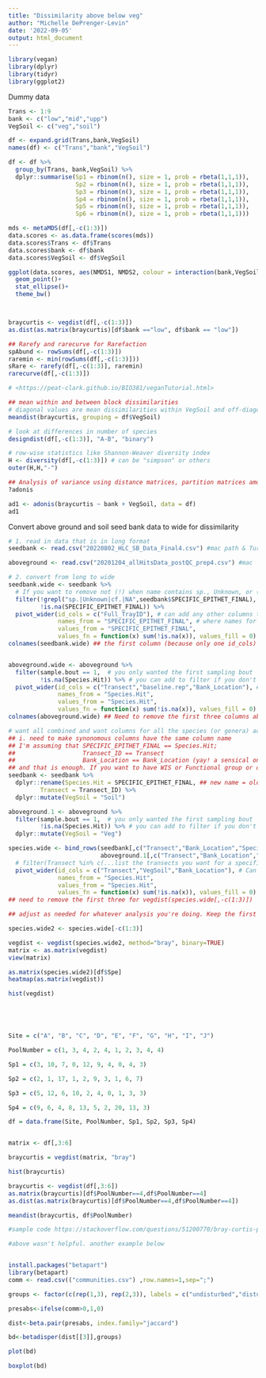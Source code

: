 ```yaml
---
title: "Dissimilarity above below veg"
author: "Michelle DePrenger-Levin"
date: '2022-09-05'
output: html_document
---
```


```r
library(vegan)
library(dplyr)
library(tidyr)
library(ggplot2)
```

Dummy data
```r
Trans <- 1:9
bank <- c("low","mid","upp")
VegSoil <- c("veg","soil")

df <- expand.grid(Trans,bank,VegSoil)
names(df) <- c("Trans","bank","VegSoil")

df <- df %>%
  group_by(Trans, bank,VegSoil) %>%
  dplyr::summarise(Sp1 = rbinom(n(), size = 1, prob = rbeta(1,1,1)),
                   Sp2 = rbinom(n(), size = 1, prob = rbeta(1,1,1)),
                   Sp3 = rbinom(n(), size = 1, prob = rbeta(1,1,1)),
                   Sp4 = rbinom(n(), size = 1, prob = rbeta(1,1,1)),
                   Sp5 = rbinom(n(), size = 1, prob = rbeta(1,1,1)),
                   Sp6 = rbinom(n(), size = 1, prob = rbeta(1,1,1)))

mds <- metaMDS(df[,-c(1:3)])
data.scores <- as.data.frame(scores(mds))
data.scores$Trans <- df$Trans
data.scores$bank <- df$bank
data.scores$VegSoil <- df$VegSoil

ggplot(data.scores, aes(NMDS1, NMDS2, colour = interaction(bank,VegSoil))) +
  geom_point()+
  stat_ellipse()+
  theme_bw()



braycurtis <- vegdist(df[,-c(1:3)])
as.dist(as.matrix(braycurtis)[df$bank =="low", df$bank == "low"])

## Rarefy and rarecurve for Rarefaction
spAbund <- rowSums(df[,-c(1:3)])
raremin <- min(rowSums(df[,-c(1:3)]))
sRare <- rarefy(df[,-c(1:3)], raremin)
rarecurve(df[,-c(1:3)])

# <https://peat-clark.github.io/BIO381/veganTutorial.html>

## mean within and between block dissimilarities
# diagonal values are mean dissimilarities within VegSoil and off-diagonal mean dissimilarities between different Veg and Soil 
meandist(braycurtis, grouping = df$VegSoil)

# look at differences in number of species
designdist(df[,-c(1:3)], "A-B", "binary")

# row-wise statistics like Shannon-Weaver diversity index
H <- diversity(df[,-c(1:3)]) # can be "simpson" or others
outer(H,H,"-")

## Analysis of variance using distance matrices, partition matrices among sources of variation and fitting linear models
?adonis

ad1 <- adonis(braycurtis ~ bank + VegSoil, data = df)
ad1


```


Convert above ground and soil seed bank data to wide for dissimilarity 
```r



# 1. read in data that is in long format
seedbank <- read.csv("20220802_HLC_SB_Data_Final4.csv") #mac path & Turquoise path

aboveground <- read.csv("20201204_allHitsData_postQC_prep4.csv") #mac

# 2. convert from long to wide
seedbank.wide <- seedbank %>%
  # If you want to remove not (!) when name contains sp., Unknown, or (|) cf. or if NA
  filter(!grepl("sp.|Unknown|cf.|NA",seedbank$SPECIFIC_EPITHET_FINAL),
         !is.na(SPECIFIC_EPITHET_FINAL)) %>%
  pivot_wider(id_cols = c("Full_TrayID"), # can add any other columns that add unique information to set
              names_from = "SPECIFIC_EPITHET_FINAL", # where names for columns come from
              values_from = "SPECIFIC_EPITHET_FINAL",
              values_fn = function(x) sum(!is.na(x)), values_fill = 0) # function to return a count of times the value appeared (and wasn't NA), fill in any others with 0
colnames(seedbank.wide) ## the first column (because only one id_cols) needs to be removed to make the dist matrix seedbank.wide[,-1]


aboveground.wide <- aboveground %>%
  filter(sample.bout == 1,  # you only wanted the first sampling bout
         !is.na(Species.Hit)) %>% # you can add to filter if you don't want the just genus ones 
  pivot_wider(id_cols = c("Transect","baseline.rep","Bank_Location"), # Can add or remove from all the columns that unique identify a transect
              names_from = "Species.Hit",
              values_from = "Species.Hit",
              values_fn = function(x) sum(!is.na(x)), values_fill = 0)
colnames(aboveground.wide) ## Need to remove the first three columns aboveground.wide[,-c(1:3)]

# want all combined and want columns for all the species (or genera) across both
## i. need to make synonomous columns have the same column name 
## I'm assuming that SPECIFIC_EPITHET_FINAL == Species.Hit;
##                   Transect_ID == Transect
##                   Bank_Location == Bank_Location (yay! a sensical one)
## and that is enough. If you want to have WIS or Functional group or others, follow the same pattern
seedbank <- seedbank %>%
  dplyr::rename(Species.Hit = SPECIFIC_EPITHET_FINAL, ## new name = old name
         Transect = Transect_ID) %>%
  dplyr::mutate(VegSoil = "Soil")

aboveground.1 <- aboveground %>%
  filter(sample.bout == 1,  # you only wanted the first sampling bout
         !is.na(Species.Hit)) %>% # you can add to filter if you don't want the just genus ones 
  dplyr::mutate(VegSoil = "Veg")

species.wide <- bind_rows(seedbank[,c("Transect","Bank_Location","Species.Hit","VegSoil")],
                          aboveground.1[,c("Transect","Bank_Location","Species.Hit","VegSoil")]) %>%
  # filter(Transect %in% c(...list the transects you want for a specific comparison...), VegSoil = "Veg") %>% ## for whatever subsets you want for any given analysis
  pivot_wider(id_cols = c("Transect","VegSoil","Bank_Location"), # Can add or remove from all the columns that unique identify a transect
              names_from = "Species.Hit",
              values_from = "Species.Hit",
              values_fn = function(x) sum(!is.na(x)), values_fill = 0)
## need to remove the first three for vegdist(species.wide[,-c(1:3)]) 

## adjust as needed for whatever analysis you're doing. Keep the first three columns as a data.frame (or tibble) because you'll need them for group arguments

```

``` r

species.wide2 <- species.wide[-c(1:3)]

vegdist <- vegdist(species.wide2, method="bray", binary=TRUE)
matrix <- as.matrix(vegdist)
view(matrix)

as.matrix(species.wide2)[df$Spe]
heatmap(as.matrix(vegdist))

hist(vegdist)






```

```r
Site = c("A", "B", "C", "D", "E", "F", "G", "H", "I", "J") 

PoolNumber = c(1, 3, 4, 2, 4, 1, 2, 3, 4, 4) 

Sp1 = c(3, 10, 7, 0, 12, 9, 4, 0, 4, 3) 

Sp2 = c(2, 1, 17, 1, 2, 9, 3, 1, 6, 7)

Sp3 = c(5, 12, 6, 10, 2, 4, 0, 1, 3, 3)

Sp4 = c(9, 6, 4, 8, 13, 5, 2, 20, 13, 3)

df = data.frame(Site, PoolNumber, Sp1, Sp2, Sp3, Sp4)


matrix <- df[,3:6]

braycurtis = vegdist(matrix, "bray")

hist(braycurtis)

braycurtis <- vegdist(df[,3:6])
as.matrix(braycurtis)[df$PoolNumber==4,df$PoolNumber==4]
as.dist(as.matrix(braycurtis)[df$PoolNumber==4,df$PoolNumber==4])

meandist(braycurtis, df$PoolNumber)

#sample code https://stackoverflow.com/questions/51200770/bray-curtis-pairwise-analysis-in-r

#above wasn't helpful. another example below


install.packages("betapart")
library(betapart)
comm <- read.csv(("communities.csv") ,row.names=1,sep=";")

groups <- factor(c(rep(1,3), rep(2,3)), labels = c("undisturbed","disturbed"))

presabs<-ifelse(comm>0,1,0)

dist<-beta.pair(presabs, index.family="jaccard")

bd<-betadisper(dist[[3]],groups)

plot(bd)

boxplot(bd)


```

